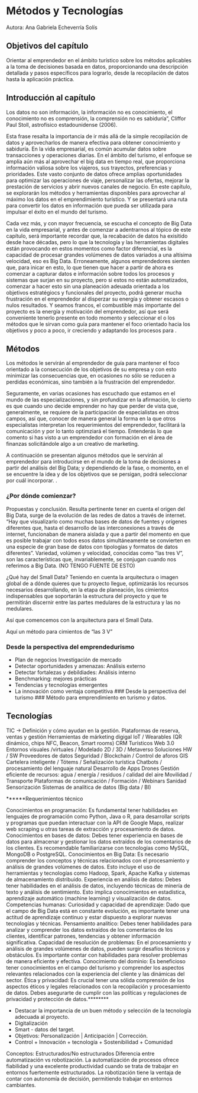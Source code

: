 # Métodos y Tecnologías
Autora: Ana Gabriela Echeverría Solís

## Objetivos del capítulo
Orientar al emprendedor en el ámbito turístico sobre los métodos aplicables a la toma de decisiones basada en datos, proporcionando una descripción detallada y pasos específicos para lograrlo, desde la recopilación de datos hasta la aplicación práctica.

## Introducción al capítulo

Los datos no son información, la información no es conocimiento, el conocimiento no es comprensión, la comprensión no es sabiduría", Cliffor Paul Stoll, astrofísico estadounidense (2006). 

Esta frase resalta la importancia de ir más allá de la simple recopilación de datos y aprovecharlos de manera efectiva para obtener conocimiento y sabiduría. En la vida empresarial, es común acumular datos sobre transacciones y operaciones diarias. En el ámbito del turismo, el enfoque se amplía aún más al aprovechar el big data en tiempo real, que proporciona información valiosa sobre los viajeros, sus trayectos, preferencias y prioridades. Este vasto conjunto de datos ofrece amplias oportunidades para optimizar las operaciones de viaje, personalizar las ofertas, mejorar la prestación de servicios y abrir nuevos canales de negocio. En este capítulo, se explorarán los métodos y herramientas disponibles para aprovechar al máximo los datos en el emprendimiento turístico. Y se presentará una ruta para convertir los datos en información que pueda ser utilizada para impulsar el éxito en el mundo del turismo.

Cada vez más, y con mayor frecuencia, se escucha el concepto de Big Data en la vida empresarial, y antes de comenzar a adentrarnos al tópico de este capítulo, será importante recordar que, la recabación de datos ha exisitido desde hace décadas, pero lo que la tecnología y las herramientas digitales están provocando en estos momentos como factor diferencial, es la capacidad de procesar grandes volúmenes de datos variados a una altísima velocidad, eso es Big Data. Erroneamente, algunos emprendedores sienten que, para inicar en esto, lo que tienen que hacer a partir de ahora es comenzar a capturar datos e información sobre todos los procesos y sistemas que surjan en su proyecto, pero si estos no están automatizados, comenzar a hacer esto sin una planeación adeuada orientada a los objetivos estratégiocs y funcionales del proyecto, podrá generar mucha frustración en el emprendedor al disperzar su energía y obtener escasos o nulos resultados. Y seamos francos, el combustible más importante del proyecto es la energía y motivación del emprendedor, así que será conveniente tenerlo presente en todo momento y seleccionar el o los métodos que le sirvan como guía para mantener el foco orientado hacia los objetivos y poco a poco, ir creciendo y adaptando los procesos para . 




## Métodos

Los métodos le servirán al emprendedor de guía para mantener el foco orientado a la consecución de los objetivos de su empresa y  con esto minimizar las consecuencias que,  en ocasiones no sólo se reducen a perdidas económicas, sino también a la frustración del emprendedor. 

Seguramente, en varias ocasiones has escuchado que estamos en el mundo de las especializaciones, y sin profundizar en la afirmación, lo cierto es que cuando uno decide emprender no hay que perder de vista que, generalmente, se requiere de la participación de especialistas en otros campos, así que, conocer de manera general la forma en la que otros especialistas interpretan los requerimientos del emprendedor, facilitará la comunicación y por lo tanto optimziará el tiempo. Entenderás lo que comento si has visto a un emprendedor con formación en el área de finanzas solicitándole algo a un creativo de marketing.

A continuación se presentan algunos métodos que le servirán al emprendedor para introducirse en el mundo de la toma de decisiones a partir del análisis del Big Data; y dependiendo de la fase, o momento, en el se encuentre la idea y de los objetivos que se persigan, podrá seleccionar por cuál incorporar. . 



### ¿Por dónde comienzar?
Propuestas y conclusión.
Resulta pertinente tener en cuenta el origen del Big Data, surge de la evolución de las redes de datos a través de internet. "Hay que visualizarlo como muchas bases de datos de fuentes y orígenes diferentes que, hasta el desarrollo de las interconexiones a través de internet, funcionaban de manera aislada y que a partir del momento en que es posible trabajar con todos esos datos simultáneamente se convierten en una especie de gran base de datos con tipologías y formatos de datos diferentes". Variedad, volúmen y velocidad, conocidas como "las tres V", son las características que, invariablemente, se conjugan cuando nos referimos a Big Data. (NO TENGO FUENTE DE ESTO)

¿Qué hay del Small Data?
Teniendo en cuenta la arquitectura o imagen global de a dónde quieres que tu proyecto llegue, optimizarás los recursos necesarios desarrollando, en la etapa de planeación, los cimientos indispensables que soportarán la estructura del proyecto y que te permitirán discernir entre las partes medulares de la estructura y las no medulares. 

Así que comencemos con la arquitectura para el Small Data. 

Aquí un método para cimientos de "las 3 V"



### Desde la perspectiva del emprendedurismo
* Plan de negocios
 Investigación de mercado
* Detectar oportunidades y amenazas: Análisis externo
* Detectar fortalezas y debildiades: Análisis interno
* Benchmarking: mejores prácticas
* Tendencias y tecnologías emergentes
* La innovación como ventaja competitiva
### Desde la perspectiva del turismo
### Método para emprendimiento en turismo y datos.

## Tecnologías

TIC -> Definición y cómo ayudan en la gestión.
Plataformas de reserva, ventas y gestión
Herramientas de márketing digigal
IoT / Wearables (QR dinámico, chips NFC, Beacon, Smart rooms)
CRM Turísticos
Web 3.0
Entornos visuales /virtuales / Modelado 2D / 3D / Metaverso
Soluciones HW / SW
Proveedores de datos
Seguridad / Blockchain / Control de aforos
GIS 
Cartelera inteligente / Tótems / Señalización turística
Chatbots / procesamiento del lenguaje natural
Desarrollo de Apps
Drones
Gestión eficiente de recursos: agua / energía / residuos / calidad del aire
Movilidad / Transporte
Plataformas de comunicación / Formación / Webinars
Sanidad
Sensorización
Sistemas de analítica de datos (Big data / BI)

******Requerimientos técnico

Conocimientos en programación: Es fundamental tener habilidades en lenguajes de programación como Python, Java o R, para desarrollar scripts y programas que puedan interactuar con la API de Google Maps, realizar web scraping u otras tareas de extracción y procesamiento de datos.
Conocimientos en bases de datos: Debes tener experiencia en bases de datos para almacenar y gestionar los datos extraídos de los comentarios de los clientes. Es recomendable familiarizarse con tecnologías como MySQL, MongoDB o PostgreSQL.
Conocimientos en Big Data: Es necesario comprender los conceptos y técnicas relacionados con el procesamiento y análisis de grandes volúmenes de datos. Esto incluye el uso de herramientas y tecnologías como Hadoop, Spark, Apache Kafka y sistemas de almacenamiento distribuido.
Experiencia en análisis de datos: Debes tener habilidades en el análisis de datos, incluyendo técnicas de minería de texto y análisis de sentimiento. Esto implica conocimientos en estadística, aprendizaje automático (machine learning) y visualización de datos.
Competencias humanas:
Curiosidad y capacidad de aprendizaje: Dado que el campo de Big Data está en constante evolución, es importante tener una actitud de aprendizaje continuo y estar dispuesto a explorar nuevas tecnologías y técnicas.
Pensamiento analítico: Debes tener habilidades para analizar y comprender los datos extraídos de los comentarios de los clientes, identificar patrones, tendencias y obtener información significativa.
Capacidad de resolución de problemas: En el procesamiento y análisis de grandes volúmenes de datos, pueden surgir desafíos técnicos y obstáculos. Es importante contar con habilidades para resolver problemas de manera eficiente y efectiva.
Conocimiento del dominio: Es beneficioso tener conocimientos en el campo del turismo y comprender los aspectos relevantes relacionados con la experiencia del cliente y las dinámicas del sector.
Ética y privacidad: Es crucial tener una sólida comprensión de los aspectos éticos y legales relacionados con la recopilación y procesamiento de datos. Debes asegurarte de cumplir con las políticas y regulaciones de privacidad y protección de datos.********


* Destacar la importancia de un buen método y selección de la tecnología adecuada al proyecto.
* Digitalización 
* Smart - datos del target.
* Objetivos: Personalización | Anticipación | Corrección.
* Control + Innovación + tecnología + Sostenibilidad + Comunidad

Conceptos: Estructurados/No estructurados
Diferencia entre automatización vs robotización. 
La automatización de procesos ofrece fiabilidad y una excelente productividad cuando se trata de trabajar en entornos fuertemente estructurados. La robotización tiene la ventaja de contar con autonomía de decisión, permitiendo trabajar en entornos cambiantes. 

